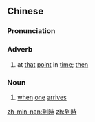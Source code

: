 {{also|到时}}
==Chinese==
{{zh-forms|s=到时}}

===Pronunciation===
{{zh-pron
|m=dàoshí
|c=dou3 si4
|h=pfs=to-sṳ̀
|mn=kàu-sî
|cat=adv,n
}}

===Adverb===
{{zh-adv}}

# at [[that]] [[point]] in [[time]]; [[then]]

===Noun===
{{zh-noun}}

# [[when]] [[one]] [[arrive]]s

[[zh-min-nan:到時]]
[[zh:到時]]